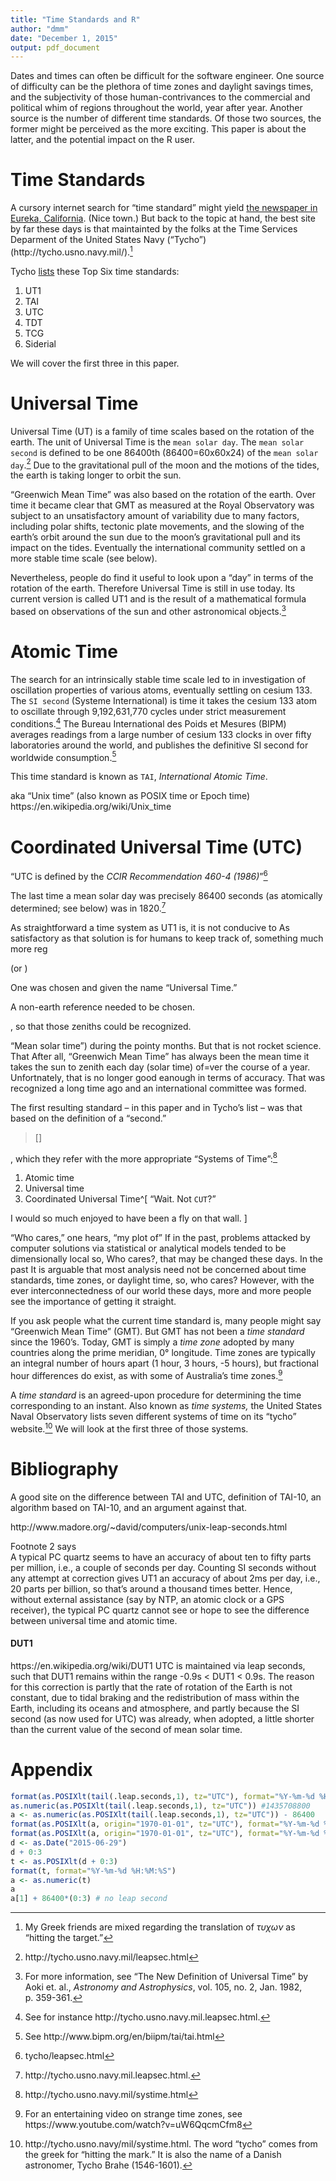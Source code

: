 ```yaml
---
title: "Time Standards and R"
author: "dmm"
date: "December 1, 2015"
output: pdf_document
---
```


Dates and times can often be difficult
for the software engineer.
One source of difficulty can be the plethora of time zones and daylight savings times,
and the subjectivity of those human-contrivances to the 
commercial and political whim of
regions throughout the world, year after year.
Another source is the number of different time standards.
Of those two sources,
the former might be perceived as the more exciting.
This paper is about the latter,
and the potential impact on the R user.

# Time Standards

A cursory internet search for 
"time standard" might yield 
[the newspaper in Eureka, California](http://www.times-standard.com/).
(Nice town.)
But back to the topic at hand,
the best site by far these days is that maintainted by the folks at the 
Time Services Deparment of the United States 
Navy ("Tycho")
(http://tycho.usno.navy.mil/).^[My 
Greek friends are mixed regarding
the translation of $\tau\upsilon\chi\omega\nu$ as
"hitting the target."]

Tycho [lists](http://tycho.usno.navy.mil/sysime.html) these Top Six time standards:

1. UT1
2. TAI
3. UTC
4. TDT
5. TCG
6. Siderial

We will cover the first three in this paper.

# Universal Time

Universal Time (UT) is a family of time scales based on the rotation of the earth.
The unit of Universal Time is the `mean solar day`.
The `mean solar second` is defined to be one 
86400th (86400=60x60x24) of the `mean solar day`.^[http://tycho.usno.navy.mil/leapsec.html]
Due to the gravitational pull of the moon and the motions of the tides,
the earth is taking longer to orbit the sun.

"Greenwich Mean Time" was also based on the rotation of the earth.
Over time it became clear that GMT
as measured at the Royal Observatory was subject to an unsatisfactory amount
of variability due to many factors, including
polar shifts, tectonic plate movements, and the slowing of the earth's
orbit around the sun due to the moon's gravitational pull and its impact
on the tides.
Eventually the international community settled on a more stable time scale
(see below).

Nevertheless, 
people do find it useful to look upon a "day" in terms of the 
rotation of the earth.
Therefore Universal Time is still in use today.
Its current version is called UT1
and is the result of a mathematical formula based on 
observations of the sun and other astronomical 
objects.^[For more information, see "The New Definition of Universal Time" by
Aoki et. al., 
*Astronomy and Astrophysics*, vol. 105, no. 2, Jan. 1982, p. 359-361.]

# Atomic Time

The search for an intrinsically stable time scale led 
to in investigation of oscillation properties of various atoms,
eventually settling on cesium 133.
The `SI second` (Systeme International) is time it takes the cesium 133 atom
to oscillate through 9,192,631,770 cycles under strict measurement
conditions.^[See for instance http://tycho.usno.navy.mil.leapsec.html.]
The Bureau International des Poids et Mesures (BIPM)
averages readings from a large number of cesium 133 clocks in over
fifty laboratories around the world,
and publishes the definitive SI second for worldwide 
consumption.^[See http://www.bipm.org/en/biipm/tai/tai.html]

This time standard is known as `TAI`,
*International Atomic Time*.

aka "Unix time" (also known as POSIX time or Epoch time)  
https://en.wikipedia.org/wiki/Unix_time

# Coordinated Universal Time (UTC)

"UTC is defined by the *CCIR Recommendation 460-4 (1986)*"^[tycho/leapsec.html]

The last time a mean solar day was precisely 86400 seconds 
(as atomically determined; see below) was in 
1820.^[http://tycho.usno.navy.mil.leapsec.html.]

As straightforward a time system as UT1 is,
it is not conducive to 
As satisfactory as that solution is for humans to keep track of, 
something much more reg

(or )

One was chosen and given the name "Universal Time."


A non-earth reference needed to be chosen.


, so that those zeniths could be recognized.

"Mean solar time")
during the pointy months.
But that is not rocket science.
That 
After all,
"Greenwich Mean Time" has always been 
the mean time it takes the sun to zenith each day (solar time)
of=ver the course of a year.
Unfortnately, that is no longer good eanough in terms of accuracy.
That was recognized a long time ago and an international committee was formed.

The first resulting standard --
in this paper and in Tycho's list --
was that based on the definition of a "second."

>[]


, which they refer with the more appropriate
"Systems of Time":^[http://tycho.usno.navy.mil/systime.html]

1. Atomic time
2. Universal time
3. Coordinated Universal
Time^[
"Wait. Not `CUT`?"

I would so much enjoyed to have been a fly on that wall.
]



"Who cares,"
one hears,
"my plot of "
If in the past, problems attacked by computer solutions
via 
statistical or analytical models tended to be dimensionally local so,
Who cares?,
that may be changed these days.
In the past
It is arguable that most analysis need not be concerned
about time standards, time zones, or daylight time,
so, who cares?
However, with the ever interconnectedness of our world these days,
more and more people see the importance of getting it straight.

If you ask people what the current time standard is,
many people might say "Greenwich Mean Time" (GMT).
But GMT has not been a *time standard* since the 1960's.
Today, GMT is simply a *time zone* adopted by many countries 
along the prime meridian,
0&deg; longitude.
Time zones are typically an integral number of hours apart
(1 hour, 3 hours, -5 hours),
but fractional hour differences do exist,
as with some of Australia's time zones.^[For an entertaining video 
on strange time zones, 
see https://www.youtube.com/watch?v=uW6QqcmCfm8]

A *time standard* is an agreed-upon procedure for determining the time
corresponding to an instant. 
Also known as *time systems,* 
the United States Naval Observatory lists seven different systems of time 
on its "tycho" website.^[http://tycho.usno.navy/mil/systime.html.
The word "tycho" comes from the greek for "hitting the mark."
It is also the name of a Danish astronomer, Tycho Brahe (1546-1601).]
We will look at the first three of those systems.

# Bibliography

A good site on the difference between TAI and UTC,
definition of TAI-10, an algorithm based on TAI-10,
and an argument against that.

http://www.madore.org/~david/computers/unix-leap-seconds.html

Footnote 2 says  
A typical PC quartz seems to have an accuracy of about ten to fifty parts per million, i.e., a couple of seconds per day. Counting SI seconds without any attempt at correction gives UT1 an accuracy of about 2ms per day, i.e., 20 parts per billion, so that's around a thousand times better. Hence, without external assistance (say by NTP, an atomic clock or a GPS receiver), the typical PC quartz cannot see or hope to see the difference between universal time and atomic time.

#### DUT1
https://en.wikipedia.org/wiki/DUT1
UTC is maintained via leap seconds, 
such that DUT1 remains within the range -0.9s < DUT1 < 0.9s.
The reason for this correction is partly that the rate of 
rotation of the Earth is not constant, 
due to tidal braking and the redistribution of mass within the Earth, 
including its oceans and atmosphere, 
and partly because the SI second (as now used for UTC) was already, 
when adopted, a little shorter than the current value of the second of mean solar time.

# Appendix

```r
format(as.POSIXlt(tail(.leap.seconds,1), tz="UTC"), format="%Y-%m-%d %H:%M:%S")
as.numeric(as.POSIXlt(tail(.leap.seconds,1), tz="UTC")) #1435708800
a <- as.numeric(as.POSIXlt(tail(.leap.seconds,1), tz="UTC")) - 86400
format(as.POSIXlt(a, origin="1970-01-01", tz="UTC"), format="%Y-%m-%d %H:%M:%S")
format(as.POSIXlt(a, origin="1970-01-01", tz="UTC"), format="%Y-%m-%d %H:%M:%S")
d <- as.Date("2015-06-29")
d + 0:3
t <- as.POSIXlt(d + 0:3)
format(t, format="%Y-%m-%d %H:%M:%S")
a <- as.numeric(t)
a
a[1] + 86400*(0:3) # no leap second
```